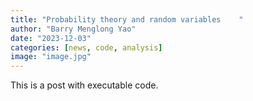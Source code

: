 ```yaml
---
title: "Probability theory and random variables    "
author: "Barry Menglong Yao"
date: "2023-12-03"
categories: [news, code, analysis]
image: "image.jpg"
---
```


This is a post with executable code.
